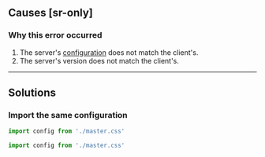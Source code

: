 ## Causes [sr-only]
### Why this error occurred

1. The server's [configuration](/guide/configuration) does not match the client's.
2. The server's version does not match the client's.

---

## Solutions
### Import the same configuration
```ts name=server.ts
import config from './master.css'
```
```ts name=client.ts
import config from './master.css'
```
